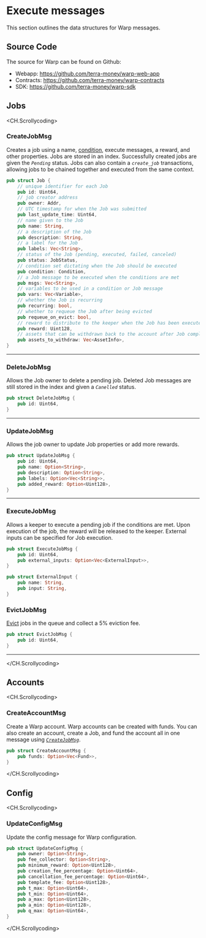 # Execute messages

This section outlines the data structures for Warp messages.

## Source Code

The source for Warp can be found on Github:

- Webapp: https://github.com/terra-money/warp-web-app
- Contracts: https://github.com/terra-money/warp-contracts
- SDK: https://github.com/terra-money/warp-sdk

## Jobs
<CH.Scrollycoding>

### CreateJobMsg

Creates a job using a name, [condition](../how/condition.mdx), execute messages, a reward, and other properties. Jobs are stored in an index. Successfully created jobs are given the _`Pending`_ status. Jobs can also contain a _`create_job`_ transactions, allowing jobs to be chained together and executed from the same context. 


```rust Rust
pub struct Job {
    // unique identifier for each Job
    pub id: Uint64,
    // job creator address
    pub owner: Addr,
    // UTC timestamp for when the Job was submitted
    pub last_update_time: Uint64,
    // name given to the Job
    pub name: String,
    // a description of the Job
    pub description: String,
    // a label for the Job
    pub labels: Vec<String>,
    // status of the Job (pending, executed, failed, canceled)
    pub status: JobStatus,
    // condition set dictating when the Job should be executed
    pub condition: Condition,
    // a Job message to be executed when the conditions are met
    pub msgs: Vec<String>,
    // variables to be used in a condition or Job message
    pub vars: Vec<Variable>,
    // whether the Job is recurring
    pub recurring: bool,
    // whether to requeue the Job after being evicted
    pub requeue_on_evict: bool,
    // reward to distribute to the keeper when the Job has been executed
    pub reward: Uint128,
    // assets that can be withdrawn back to the account after Job completion
    pub assets_to_withdraw: Vec<AssetInfo>,
}
```

---

### DeleteJobMsg

Allows the Job owner to delete a pending job. Deleted Job messages are still stored in the index and given a _`Canelled`_ status. 

```rust Rust
pub struct DeleteJobMsg {
    pub id: Uint64,
}
```

---

### UpdateJobMsg

Allows the job owner to update Job properties or add more rewards. 

```rust Rust
pub struct UpdateJobMsg {
    pub id: Uint64,
    pub name: Option<String>,
    pub description: Option<String>,
    pub labels: Option<Vec<String>>,
    pub added_reward: Option<Uint128>,
}
```

---

### ExecuteJobMsg

Allows a keeper to execute a pending job if the conditions are met. Upon execution of the job, the reward will be released to the keeper. External inputs can be specified for Job execution. 

```rust Rust
pub struct ExecuteJobMsg {
    pub id: Uint64,
    pub external_inputs: Option<Vec<ExternalInput>>,
}

pub struct ExternalInput {
    pub name: String,
    pub input: String,
}

```

### EvictJobMsg

[Evict](../how/overview.mdx#eviction) jobs in the queue and collect a 5% eviction fee. 

```rust Rust
pub struct EvictJobMsg {
    pub id: Uint64,
}
```

---

</CH.Scrollycoding>

## Accounts

<CH.Scrollycoding>

### CreateAccountMsg

Create a Warp account. Warp accounts can be created with funds. You can also create an account, create a Job, and fund the account all in one message using [_`CreateJobMsg`_](#jobs).

```rust Rust
pub struct CreateAccountMsg {
    pub funds: Option<Vec<Fund>>,
}
```

</CH.Scrollycoding>


## Config

<CH.Scrollycoding>

### UpdateConfigMsg

Update the config message for Warp configuration. 

```rust Rust
pub struct UpdateConfigMsg {
    pub owner: Option<String>,
    pub fee_collector: Option<String>,
    pub minimum_reward: Option<Uint128>,
    pub creation_fee_percentage: Option<Uint64>,
    pub cancellation_fee_percentage: Option<Uint64>,
    pub template_fee: Option<Uint128>,
    pub t_max: Option<Uint64>,
    pub t_min: Option<Uint64>,
    pub a_max: Option<Uint128>,
    pub a_min: Option<Uint128>,
    pub q_max: Option<Uint64>,
}
```
</CH.Scrollycoding>

